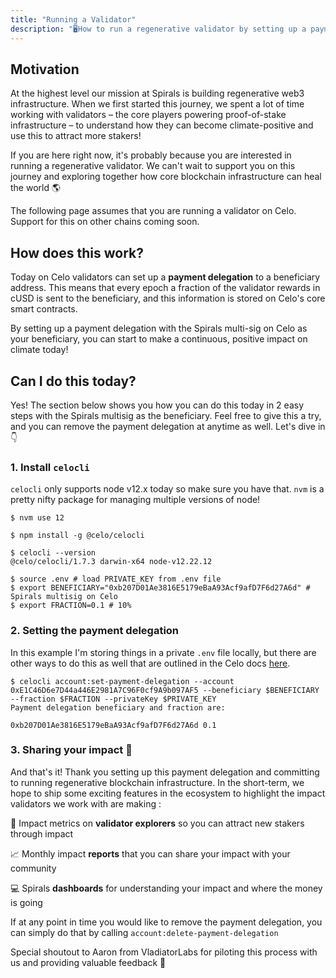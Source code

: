 ```yaml
---
title: "Running a Validator"
description: "🖥How to run a regenerative validator by setting up a payment delegation on Celo"
---
```


## Motivation

At the highest level our mission at Spirals is building regenerative web3 infrastructure. When we first started this journey, we spent a lot of time working with validators – the core players powering proof-of-stake infrastructure – to understand how they can become climate-positive and use this to attract more stakers!

If you are here right now, it's probably because you are interested in running a regenerative validator. We can't wait to support you on this journey and exploring together how core blockchain infrastructure can heal the world 🌎 

The following page assumes that you are running a validator on Celo. Support for this on other chains coming soon.

## How does this work?

Today on Celo validators can set up a **payment delegation** to a beneficiary address. This means that every epoch a fraction of the validator rewards in cUSD is sent to the beneficiary, and this information is stored on Celo's core smart contracts.

By setting up a payment delegation with the Spirals multi-sig on Celo as your beneficiary, you can start to make a continuous, positive impact on climate today!

## Can I do this today?

Yes! The section below shows you how you can do this today in 2 easy steps with the Spirals multisig as the beneficiary. Feel free to give this a try, and you can remove the payment delegation at anytime as well. Let's dive in 👇

### 1\. Install `celocli`

`celocli` only supports node v12.x today so make sure you have that. `nvm` is a pretty nifty package for managing multiple versions of node! 

```
$ nvm use 12

$ npm install -g @celo/celocli

$ celocli --version
@celo/celocli/1.7.3 darwin-x64 node-v12.22.12

$ source .env # load PRIVATE_KEY from .env file
$ export BENEFICIARY="0xb207D01Ae3816E5179eBaA93Acf9afD7F6d27A6d" # Spirals multisig on Celo
$ export FRACTION=0.1 # 10%
```

### 2\. Setting the payment delegation

In this example I'm storing things in a private `.env` file locally, but there are other ways to do this as well that are outlined in the Celo docs [here](https://docs.celo.org/cli#import-accounts).

```
$ celocli account:set-payment-delegation --account 0xE1C46D6e7D44a446E2981A7C96F0cf9A9b097AF5 --beneficiary $BENEFICIARY --fraction $FRACTION --privateKey $PRIVATE_KEY
Payment delegation beneficiary and fraction are:

0xb207D01Ae3816E5179eBaA93Acf9afD7F6d27A6d 0.1
```

### 3\. Sharing your impact 🤲

And that's it! Thank you setting up this payment delegation and committing to running regenerative blockchain infrastructure. In the short-term, we hope to ship some exciting features in the ecosystem to highlight the impact validators we work with are making :

🔦 Impact metrics on **validator explorers** so you can attract new stakers through impact

📈 Monthly impact **reports** that you can share your impact with your community

💻 Spirals **dashboards** for understanding your impact and where the money is going 


If at any point in time you would like to remove the payment delegation, you can simply do that by calling `account:delete-payment-delegation`


Special shoutout to Aaron from VladiatorLabs for piloting this process with us and providing valuable feedback 🙏 

